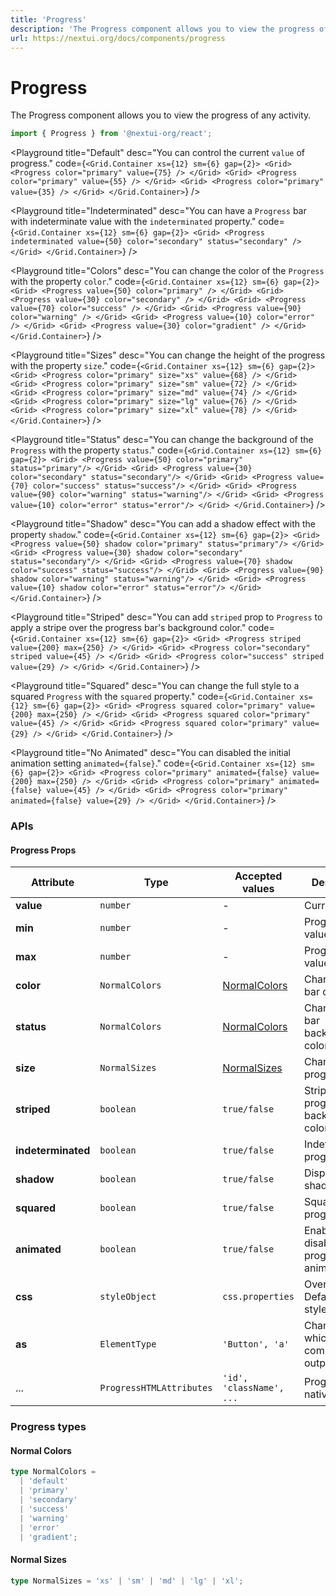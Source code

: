 ```yaml
---
title: 'Progress'
description: 'The Progress component allows you to view the progress of any activity.'
url: https://nextui.org/docs/components/progress
---
```


# Progress

The Progress component allows you to view the progress of any activity.

```jsx
import { Progress } from '@nextui-org/react';
```

<CarbonAd />

<Spacer y={2} />

<Playground
  title="Default"
  desc="You can control the current `value` of progress."
  code={`
 <Grid.Container xs={12} sm={6} gap={2}>
    <Grid>
      <Progress color="primary" value={75} />
    </Grid>
    <Grid>
      <Progress color="primary" value={55} />
    </Grid>
    <Grid>
      <Progress color="primary" value={35} />
    </Grid>
</Grid.Container>
`}
/>

<Playground
  title="Indeterminated"
  desc="You can have a `Progress` bar with indeterminate value with the `indeterminated` property."
  code={`
 <Grid.Container xs={12} sm={6} gap={2}>
    <Grid>
        <Progress indeterminated value={50} color="secondary" status="secondary" />
    </Grid>
</Grid.Container>
`}
/>

<Playground
  title="Colors"
  desc="You can change the color of the `Progress` with the property `color`."
  code={`
<Grid.Container xs={12} sm={6} gap={2}>
  <Grid>
    <Progress value={50} color="primary" />
  </Grid>
  <Grid>
    <Progress value={30} color="secondary" />
  </Grid>
  <Grid>
    <Progress value={70} color="success" />
  </Grid>
  <Grid>
    <Progress value={90} color="warning" />
  </Grid>
  <Grid>
    <Progress value={10} color="error" />
  </Grid>
  <Grid>
    <Progress value={30} color="gradient" />
  </Grid>
</Grid.Container>
`}
/>

<Playground
  title="Sizes"
  desc="You can change the height of the progress with the property `size`."
  code={`
 <Grid.Container xs={12} sm={6} gap={2}>
    <Grid>
      <Progress color="primary" size="xs" value={68} />
    </Grid>
    <Grid>
      <Progress color="primary" size="sm" value={72} />
    </Grid>
    <Grid>
      <Progress color="primary" size="md" value={74} />
    </Grid>
    <Grid>
      <Progress color="primary" size="lg" value={76} />
    </Grid>
    <Grid>
      <Progress color="primary" size="xl" value={78} />
    </Grid>
</Grid.Container>
`}
/>

<Playground
  title="Status"
  desc="You can change the background of the `Progress` with the property `status`."
  code={`
<Grid.Container xs={12} sm={6} gap={2}>
  <Grid>
    <Progress value={50} color="primary" status="primary"/>
  </Grid>
  <Grid>
    <Progress value={30} color="secondary" status="secondary"/>
  </Grid>
  <Grid>
    <Progress value={70} color="success" status="success"/>
  </Grid>
  <Grid>
    <Progress value={90} color="warning" status="warning"/>
  </Grid>
  <Grid>
    <Progress value={10} color="error" status="error"/>
  </Grid>
</Grid.Container>
`}
/>

<Playground
  title="Shadow"
  desc="You can add a shadow effect with the property `shadow`."
  code={`
<Grid.Container xs={12} sm={6} gap={2}>
  <Grid>
    <Progress value={50} shadow color="primary" status="primary"/>
  </Grid>
  <Grid>
    <Progress value={30} shadow color="secondary" status="secondary"/>
  </Grid>
  <Grid>
    <Progress value={70} shadow color="success" status="success"/>
  </Grid>
  <Grid>
    <Progress value={90} shadow color="warning" status="warning"/>
  </Grid>
  <Grid>
    <Progress value={10} shadow color="error" status="error"/>
  </Grid>
</Grid.Container>
`}
/>

<Playground
  title="Striped"
  desc="You can add `striped` prop to `Progress` to apply a stripe over the progress bar's background color."
  code={`
<Grid.Container xs={12} sm={6} gap={2}>
  <Grid>
    <Progress striped value={200} max={250} />
  </Grid>
  <Grid>
    <Progress color="secondary" striped value={45} />
  </Grid>
  <Grid>
    <Progress color="success" striped value={29} />
  </Grid>
</Grid.Container>
`}
/>

<Playground
  title="Squared"
  desc="You can change the full style to a squared `Progress` with the `squared` property."
  code={`
 <Grid.Container xs={12} sm={6} gap={2}>
  <Grid>
    <Progress squared color="primary" value={200} max={250} />
  </Grid>
  <Grid>
    <Progress squared color="primary" value={45} />
  </Grid>
  <Grid>
    <Progress squared color="primary" value={29} />
  </Grid>
</Grid.Container>
`}
/>

<Playground
  title="No Animated"
  desc="You can disabled the initial animation setting `animated={false}`."
  code={`
 <Grid.Container xs={12} sm={6} gap={2}>
  <Grid>
    <Progress color="primary" animated={false} value={200} max={250} />
  </Grid>
  <Grid>
    <Progress color="primary" animated={false} value={45} />
  </Grid>
  <Grid>
    <Progress color="primary" animated={false} value={29} />
  </Grid>
</Grid.Container>
`}
/>

<Spacer y={3} />

### APIs

<Spacer y={2} />

#### Progress Props

| Attribute          | Type                     | Accepted values                | Description                                     | Default    |
| ------------------ | ------------------------ | ------------------------------ | ----------------------------------------------- | ---------- |
| **value**          | `number`                 | -                              | Current value                                   | -          |
| **min**            | `number`                 | -                              | Progress min value                              | `0`        |
| **max**            | `number`                 | -                              | Progress max value                              | `100`      |
| **color**          | `NormalColors`           | [NormalColors](#normal-colors) | Change filler bar color                         | `default`  |
| **status**         | `NormalColors`           | [NormalColors](#normal-colors) | Change filler bar background color              | `default`  |
| **size**           | `NormalSizes`            | [NormalSizes](#normal-sizes)   | Change progress size                            | `medium`   |
| **striped**        | `boolean`                | `true/false`                   | Stripe over the progress bar's background color | `false`    |
| **indeterminated** | `boolean`                | `true/false`                   | Indeterminated progress                         | `false`    |
| **shadow**         | `boolean`                | `true/false`                   | Display shadow effect                           | `false`    |
| **squared**        | `boolean`                | `true/false`                   | Squared progress                                | `false`    | 
| **animated**       | `boolean`                | `true/false`                   | Enable or disable the progress animation        | `true`     |
| **css**            | `styleObject`            | `css.properties`               | Override Default CSS style                      | -          |
| **as**             | `ElementType`            | `'Button', 'a'`                | Changes which tag component outputs             | `Progress` |
| ...                | `ProgressHTMLAttributes` | `'id', 'className', ...`       | Progress native props                           | -          |

<Spacer y={2} />

### Progress types

<Spacer y={1} />

#### Normal Colors

```ts
type NormalColors =
  | 'default'
  | 'primary'
  | 'secondary'
  | 'success'
  | 'warning'
  | 'error'
  | 'gradient';
```

#### Normal Sizes

```ts
type NormalSizes = 'xs' | 'sm' | 'md' | 'lg' | 'xl';
```
